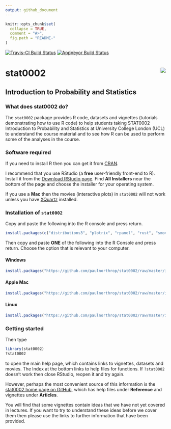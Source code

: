 ```yaml
---
output: github_document
---
```


<!-- README.md is generated from README.Rmd. Please edit that file -->

```r
knitr::opts_chunk$set(
  collapse = TRUE,
  comment = "#>",
  fig.path = "README-"
)
```

[![Travis-CI Build Status](https://travis-ci.org/paulnorthrop/stat0002.svg?branch=master)](https://travis-ci.org/paulnorthrop/stat0002) 
[![AppVeyor Build Status](https://ci.appveyor.com/api/projects/status/github/paulnorthrop/stat0002?branch=master&svg=true)](https://ci.appveyor.com/project/paulnorthrop/stat0002)

# stat0002 <img src="standalone.png" align="right" />

## Introduction to Probability and Statistics

### What does stat0002 do?

The `stat0002` package provides R code, datasets and vignettes (tutorials demonstrating how to use R code) to help students taking STAT0002 Introduction to Probability and Statistics at University College London (UCL) to understand the course material and to see how R can be used to perform some of the 
analyses in the course.

### Software required

If you need to install R then you can get it from [CRAN](https://cran.r-project.org/).

I recommend that you use RStudio (a **free** user-friendly front-end to R).  Install it from the 
[Download RStudio page](https://www.rstudio.com/products/rstudio/download/). 
Find **All Installers** near the bottom of the page and choose the installer for your operating system.

If you use a **Mac** then the movies (interactive plots) in `stat0002` will not work unless you have [XQuartz](https://www.xquartz.org/) installed.

### Installation of `stat0002`

Copy and paste the following into the R console and press return.

```r
install.packages(c("distributions3", "plotrix", "rpanel", "rust", "smovie", "SuppDists", "tkrplot"))
```

Then copy and paste **ONE** of the following into the R Console and press return.  Choose the option that is relevant to your computer.

#### Windows

```r
install.packages("https://github.com/paulnorthrop/stat0002/raw/master/install/stat0002.zip", repos = NULL)
```

#### Apple Mac

```r
install.packages("https://github.com/paulnorthrop/stat0002/raw/master/install/stat0002.tgz", repos = NULL)
```

#### Linux

```r
install.packages("https://github.com/paulnorthrop/stat0002/raw/master/install/stat0002.tar.gz", repos = NULL)
```

### Getting started

Then type 

```r
library(stat0002)
?stat0002
```

to open the main help page, which contains links to vignettes, datasets and movies.  The Index at the bottom links to help files for functions. If `?stat0002` doesn't work then close RStudio, reopen it and try again.

However, perhaps the most convenient source of this information is the [stat0002 home page on GitHub](https://paulnorthrop.github.io/stat0002/), which has help files under **Reference** and vignettes under **Articles**.

You will find that some vignettes contain ideas that we have not yet covered in lectures.  If you want to try to understand these ideas before we cover them then please use the links to further information that have been provided.
